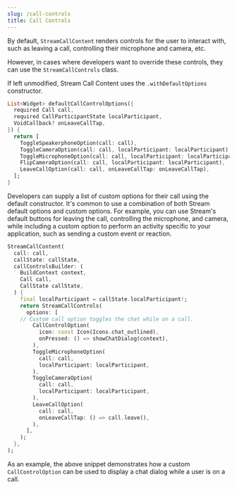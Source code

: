 ```yaml
---
slug: /call-controls
title: Call Controls
---
```



By default, `StreamCallContent` renders controls for the user to interact with, such as leaving a call, controlling their microphone and camera, etc.

However, in cases where developers want to override these controls, they can use the `StreamCallControls` class.

If left unmodified, Stream Call Content uses the `.withDefaultOptions` constructor.

```dart
List<Widget> defaultCallControlOptions({
  required Call call,
  required CallParticipantState localParticipant,
  VoidCallback? onLeaveCallTap,
}) {
  return [
    ToggleSpeakerphoneOption(call: call),
    ToggleCameraOption(call: call, localParticipant: localParticipant),
    ToggleMicrophoneOption(call: call, localParticipant: localParticipant),
    FlipCameraOption(call: call, localParticipant: localParticipant),
    LeaveCallOption(call: call, onLeaveCallTap: onLeaveCallTap),
  ];
}
```

Developers can supply a list of custom options for their call using the default constructor. It's common to use a combination of both Stream default options and custom options. For example, you can use Stream's default buttons for leaving the call, controlling the microphone, and camera, while including a custom option to perform an activity specific to your application, such as sending a custom event or reaction.

```dart
StreamCallContent(
  call: call,
  callState: callState,
  callControlsBuilder: (
    BuildContext context,
    Call call,
    CallState callState,
  ) {
    final localParticipant = callState.localParticipant!;
    return StreamCallControls(
      options: [
	// Custom call option toggles the chat while on a call.
        CallControlOption(
          icon: const Icon(Icons.chat_outlined),
          onPressed: () => showChatDialog(context),
        ),
        ToggleMicrophoneOption(
          call: call,
          localParticipant: localParticipant,
        ),
        ToggleCameraOption(
          call: call,
          localParticipant: localParticipant,
        ),
        LeaveCallOption(
          call: call,
          onLeaveCallTap: () => call.leave(),
        ),
      ],
    );
  },
);
```

As an example, the above snippet demonstrates how a custom `CallControlOption` can be used to display a chat dialog while a user is on a call.